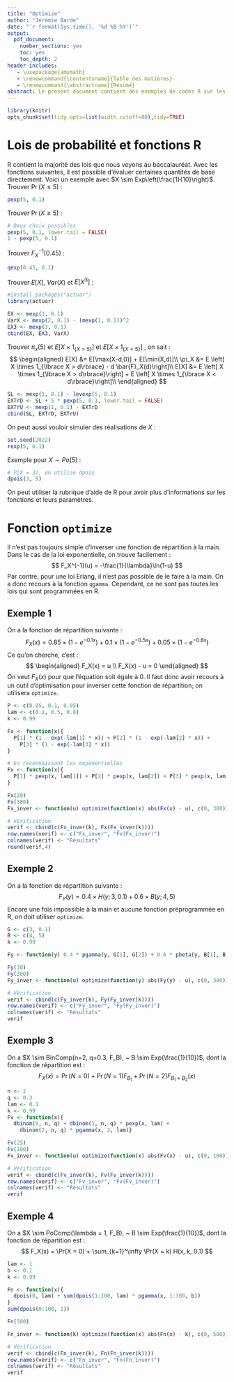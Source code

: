 ```yaml
---
title: "Optimize"
author: "Jérémie Barde"
date: "`r format(Sys.time(), '%d %B %Y')`"
output:
  pdf_document:
    number_sections: yes
    toc: yes
    toc_depth: 2
header-includes:
   - \usepackage{amsmath}
   - \renewcommand{\contentsname}{Table des matières}
   - \renewcommand{\abstractname}{Résumé}
abstract: Le présent document contient des exemples de codes R sur les fonctions de probabilité incluses dans R et, plus précisément, la fonction `optimize`. 
---
```

\newpage
```r
library(knitr)
opts_chunk$set(tidy.opts=list(width.cutoff=80),tidy=TRUE)
```

# Lois de probabilité et fonctions R
R contient la majorité des lois que nous voyons au baccalauréat. Avec les fonctions suivantes, il est possible d'évaluer certaines quantités de base directement. Voici un exemple avec $X \sim Exp\left(\frac{1}{10}\right)$.
Trouver $\Pr(X \leq 5)$ :
```r
pexp(5, 0.1)
```
Trouver $\Pr(X \geq 5)$ :
```r
# Deux choix possibles
pexp(5, 0.1, lower.tail = FALSE)
1 - pexp(5, 0.1)
```
Trouver $F_X^{-1}(0.45)$ :
```r
qexp(0.45, 0.1)
```

Trouver $E[X]$, $Var(X)$ et $E[X^3]$ :
```r
#install.packages("actuar")
library(actuar)
```

```r
EX <- mexp(1, 0.1)
VarX <- mexp(2, 0.1) - (mexp(1, 0.1))^2
EX3 <- mexp(3, 0.1)
cbind(EX, EX3, VarX)
```
Trouver $\pi_x(5)$ et $E \left[ X \times 1_{\lbrace X > 5\rbrace}\right]$ et $E \left[ X \times 1_{\lbrace X < 5\rbrace}\right]$ , on sait : 
$$
\begin{aligned}
E[X] &= E[\max(X-d,0)] + E[\min(X,d)]\\
\pi_X &= E \left[ X \times 1_{\lbrace X > d\rbrace} - d \bar{F}_X(d)\right]\\
E[X] &= E \left[ X \times 1_{\lbrace X > d\rbrace}\right] + E \left[ X \times 1_{\lbrace X < d\rbrace}\right]\\
\end{aligned}
$$

```r
SL <- mexp(1, 0.1) - levexp(5, 0.1)
EXTrD <- SL + 5 * pexp(5, 0.1, lower.tail = FALSE) 
EXTrU <- mexp(1, 0.1) - EXTrD
cbind(SL, EXTrD, EXTrU)
```
On peut aussi vouloir simuler des réalisations de $X$ :
```r
set.seed(2022)
rexp(5, 0.1)
```
Exemple pour $X \sim Po(5)$ :
```r
# P(X = 3), on utilise dpois
dpois(3, 5)
```
On peut utiliser la rubrique d'aide de R pour avoir plus d'informations sur les fonctions et leurs paramètres.


# Fonction `optimize`
Il n'est pas toujours simple d'inverser une fonction de répartition à la main. Dans le cas de la loi exponentielle, on trouve facilement : 
$$
F_X^{-1}(u) = -\frac{1}{\lambda}\ln(1-u)
$$ 
Par contre, pour une loi Erlang, il n'est pas possible de le faire à la main. On a donc recours à la fonction `qgamma`. Cependant, ce ne sont pas toutes les lois qui sont programmées en R.

## Exemple 1
On a la fonction de répartition suivante :
$$
F_X(x) = 0.85 \times \left( 1-e^{-0.1x}  \right) + 0.1 \times \left( 1-e^{-0.5x}  \right) + 0.05 \times \left( 1-e^{-0.8x}  \right)
$$
Ce qu'on cherche, c'est : 
$$
\begin{aligned}
F_X(x) = u \\
F_X(x) - u = 0
\end{aligned}
$$ 
On veut $F_X(x)$ pour que l'équation soit égale à 0. Il faut donc avoir recours à un outil d'optimisation pour inverser cette fonction de répartition; on utilisera `optimize`.
```r
P <- c(0.85, 0.1, 0.05)
lam <- c(0.1, 0.5, 0.8)
k <- 0.99

Fx <- function(x){ 
  P[1] * (1 - exp(-lam[1] * x)) + P[2] * (1 - exp(-lam[2] * x)) + 
    P[3] * (1 - exp(-lam[3] * x))
}

# En reconnaissant les exponentielles
Fx <- function(x){ 
  P[1] * pexp(x, lam[1]) + P[2] * pexp(x, lam[2]) + P[3] * pexp(x, lam[3])
}

Fx(20)
Fx(300)
Fx_inver <- function(u) optimize(function(x) abs(Fx(x) - u), c(0, 300))$min

# Vérification
verif <- cbind(c(Fx_inver(k), Fx(Fx_inver(k))))
row.names(verif) <- c("Fx_inver", "Fx(Fx_inver)")
colnames(verif) <- "Résultats"
round(verif,4)
```

## Exemple 2

On a la fonction de répartition suivante : 
$$
F_Y(y) = 0.4 \times H(y;3, 0.1) + 0.6 \times B(y;4,5) 
$$ 
Encore une fois impossible à la main et aucune fonction préprogrammée en R, on doit utiliser `optimize`.
```r
G <- c(3, 0.1)
B <- c(4, 5)
k <- 0.99

Fy <- function(y) 0.4 * pgamma(y, G[1], G[2]) + 0.6 * pbeta(y, B[1], B[2])

Fy(30)
Fy(300)
Fy_inver <- function(u) optimize(function(y) abs(Fy(y) - u), c(0, 300))$min

# Vérification
verif <- cbind(c(Fy_inver(k), Fy(Fy_inver(k))))
row.names(verif) <- c("Fy_inver", "Fy(Fy_inver)")
colnames(verif) <- "Résultats"
verif
```

## Exemple 3
On a $X \sim BinComp(n=2, q=0.3, F_B), ~ B \sim Exp(\frac{1}{10})$, dont la fonction de répartition est : 
$$
F_X(x) = \Pr(N=0) + \Pr(N=1)F_{B_1} + \Pr(N=2)F_{B_1 + B_2}(x)
$$ 

```r
n <- 2
q <- 0.3
lam <- 0.1
k <- 0.99
Fv <- function(x){
  dbinom(0, n, q) + dbinom(1, n, q) * pexp(x, lam) + 
    dbinom(2, n, q) * pgamma(x, 2, lam)}

Fv(25)
Fv(100)
Fv_inver <- function(u) optimize(function(x) abs(Fv(x) - u), c(0, 100))$min

# Vérification
verif <- cbind(c(Fv_inver(k), Fv(Fv_inver(k))))
row.names(verif) <- c("Fv_inver", "Fv(Fv_inver)")
colnames(verif) <- "Résultats"
verif
```

## Exemple 4
On a $X \sim PoComp(\lambda = 1, F_B), ~ B \sim Exp(\frac{1}{10})$, dont la fonction de répartition est : 
$$
F_X(x) = \Pr(X = 0) + \sum_{k=1}^\infty \Pr(X = k) H(x, k, 0.1)
$$
```r
lam <- 1
b <- 0.1
k <- 0.99

Fn <- function(x){
  dpois(0, lam) + sum(dpois(1:100, lam) * pgamma(x, 1:100, b))
}
sum(dpois(0:100, 1))

Fn(500)

Fn_inver <- function(k) optimize(function(x) abs(Fn(x) - k), c(0, 500))$min

# Vérification
verif <- cbind(c(Fn_inver(k), Fn(Fn_inver(k))))
row.names(verif) <- c("Fn_inver", "Fn(Fn_inver)")
colnames(verif) <- "Résultats"
verif
```



